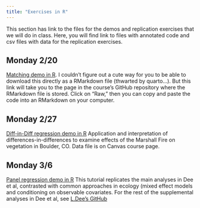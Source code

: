 ```yaml
---
title: "Exercises in R"
---
```


This section has link to the files for the demos and replication exercises that we will do in class. Here, you will find link to files with annotated code and csv files with data for the replication exercises.

## Monday 2/20
[Matching demo in R](https://github.com/katherinesiegel/EBIOcausalinference/blob/main/exercises/matching_demo.Rmd). I couldn't figure out a cute way for you to be able to download this directly as a RMarkdown file (thwarted by quarto...). But this link will take you to the page in the course's GitHub repository where the RMarkdown file is stored. Click on "Raw," then you can copy and paste the code into an RMarkdown on your computer.

## Monday 2/27
[Diff-in-Diff regression demo in R](https://github.com/katherinesiegel/EBIOcausalinference/tree/main/exercises/DiD_demo)
Application and interpretation of differences-in-differences to examine effects of the Marshall Fire on vegetation in Boulder, CO. Data file is on Canvas course page. 

## Monday 3/6
[Panel regression demo in R](https://github.com/katherinesiegel/EBIOcausalinference/blob/main/exercises/Panel_demo/Rmarkdown_panel_designs_Dee_and_Severen.html)
This tutorial replicates the main analyses in Dee et al, contrasted with common approaches in ecology (mixed effect models and conditioning on observable covariates. For the rest of the supplemental analyses in Dee et al, see [L.Dee's GitHub](https://github.com/LauraDee/NutNetCausalinf)

